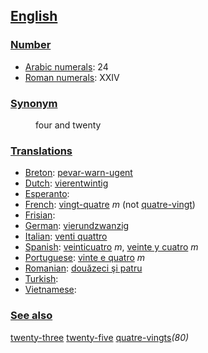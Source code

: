 == [[English]] ==

=== [[Number]] ===

*[[w:Arabic Numerals|Arabic numerals]]: 24
*[[w:Roman numerals|Roman numerals]]: XXIV

=== [[Synonym]] ===
:four and twenty

=== [[Translations]] ===

*[[Breton]]: [[pevar-warn-ugent]]
*[[Dutch]]: [[vierentwintig]]
*[[Esperanto]]:
*[[French]]: [[vingt-quatre]] ''m'' (not [[quatre-vingt]])
*[[Frisian]]:
*[[German]]: [[vierundzwanzig]]
*[[Italian]]: [[venti quattro]]
*[[Spanish]]: [[veinticuatro]] ''m'', [[veinte y cuatro]] ''m''
*[[Portuguese]]: [[vinte e quatro]] ''m''
*[[Romanian]]: [[douăzeci şi patru]]
*[[Turkish]]:
*[[Vietnamese]]:

=== [[See also]] ===

[[twenty-three]] [[twenty-five]] [[quatre-vingts]]''(80)''